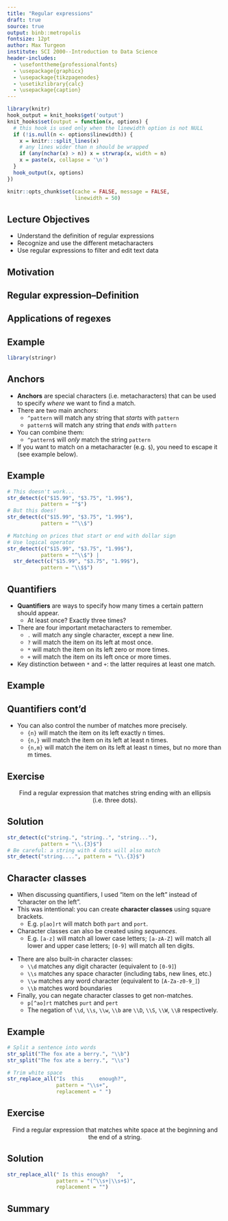 ```yaml
---
title: "Regular expressions"
draft: true
source: true
output: binb::metropolis
fontsize: 12pt
author: Max Turgeon
institute: SCI 2000--Introduction to Data Science
header-includes:
  - \usefonttheme{professionalfonts}
  - \usepackage{graphicx}
  - \usepackage{tikzpagenodes}
  - \usetikzlibrary{calc}
  - \usepackage{caption}
---
```


```r
library(knitr)
hook_output = knit_hooks$get('output')
knit_hooks$set(output = function(x, options) {
  # this hook is used only when the linewidth option is not NULL
  if (!is.null(n <- options$linewidth)) {
    x = knitr:::split_lines(x)
    # any lines wider than n should be wrapped
    if (any(nchar(x) > n)) x = strwrap(x, width = n)
    x = paste(x, collapse = '\n')
  }
  hook_output(x, options)
})

knitr::opts_chunk$set(cache = FALSE, message = FALSE,
                      linewidth = 50)
```

## Lecture Objectives

  - Understand the definition of regular expressions
  - Recognize and use the different metacharacters
  - Use regular expressions to filter and edit text data

## Motivation

## Regular expression--Definition

## Applications of regexes

## Example {.allowframebreaks}

```r
library(stringr)
```


## Anchors

  - **Anchors** are special characters (i.e. metacharacters) that can be used to specify *where* we want to find a match.
  - There are two main anchors:
    + `^pattern` will match any string that *starts* with `pattern`
    + `pattern$` will match any string that *ends* with `pattern`
  - You can combine them:
    + `^pattern$` will *only* match the string `pattern`
  - If you want to match on a metacharacter (e.g. `$`), you need to escape it (see example below).

## Example {.allowframebreaks}

```r
# This doesn't work...
str_detect(c("$15.99", "$3.75", "1.99$"), 
           pattern = "^$")
# But this does!
str_detect(c("$15.99", "$3.75", "1.99$"), 
           pattern = "^\\$")
```

```r
# Matching on prices that start or end with dollar sign
# Use logical operator
str_detect(c("$15.99", "$3.75", "1.99$"), 
           pattern = "^\\$") |
  str_detect(c("$15.99", "$3.75", "1.99$"), 
           pattern = "\\$$")
```

## Quantifiers

  - **Quantifiers** are ways to specify how many times a certain pattern should appear.
    + At least once? Exactly three times?
  - There are four important metacharacters to remember.
    + `.` will match any single character, except a new line.
    + `?` will match the item on its left at most once.
    + `*` will match the item on its left zero or more times.
    + `+` will match the item on its left once or more times.
  - Key distinction between `*` and `+`: the latter requires at least one match.
  
## Example {.allowframebreaks}

## Quantifiers cont'd

  - You can also control the number of matches more precisely.
    + `{n}` will match the item on its left exactly n times.
    + `{n,}` will match the item on its left at least n times.
    + `{n,m}` will match the item on its left at least n times, but no more than m times.

## Exercise

<center>
Find a regular expression that matches string ending with an ellipsis (i.e. three dots).
</center>

## Solution

```r
str_detect(c("string.", "string..", "string..."),
           pattern = "\\.{3}$")
# Be careful: a string with 4 dots will also match
str_detect("string....", pattern = "\\.{3}$")
```

## Character classes {.allowframebreaks}

  - When discussing quantifiers, I used "item on the left" instead of "character on the left".
  - This was intentional: you can create **character classes** using square brackets.
    + E.g. `p[ao]rt` will match both `part` and `port`.
  - Character classes can also be created using *sequences*.
    + E.g. `[a-z]` will match all lower case letters; `[a-zA-Z]` will match all lower and upper case letters; `[0-9]` will match all ten digits.
    
\vspace{1cm}

  - There are also built-in character classes:
    + `\\d` matches any digit character (equivalent to `[0-9]`)
    + `\\s` matches any space character (including tabs, new lines, etc.)
    + `\\w` matches any word character (equivalent to `[A-Za-z0-9_]`)
    + `\\b` matches word boundaries
  - Finally, you can negate character classes to get non-matches.
    + `p[^ao]rt` matches `purt` and `pert`
    + The negation of `\\d`, `\\s`, `\\w`, `\\b` are `\\D`, `\\S`, `\\W`, `\\B` respectively.

## Example {.allowframebreaks}

```r
# Split a sentence into words
str_split("The fox ate a berry.", "\\b")
str_split("The fox ate a berry.", "\\s")
```

```r
# Trim white space
str_replace_all("Is  this     enough?", 
                pattern = "\\s+", 
                replacement = " ")
```

## Exercise

<center>
Find a regular expression that matches white space at the beginning and the end of a string. 
</center>

## Solution

```r
str_replace_all(" Is this enough?   ",
                pattern = "(^\\s+|\\s+$)",
                replacement = "")
```


## Summary